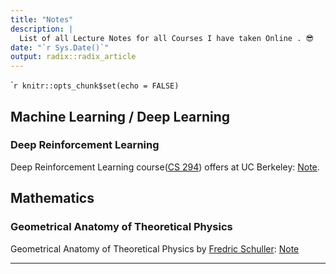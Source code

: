 ```yaml
---
title: "Notes"
description: |
  List of all Lecture Notes for all Courses I have taken Online . 😎
date: "`r Sys.Date()`"
output: radix::radix_article
---
```


````r
knitr::opts_chunk$set(echo = FALSE)
```

## Machine Learning / Deep Learning 


### Deep Reinforcement Learning 
Deep Reinforcement Learning course([CS 294](http://rail.eecs.berkeley.edu/deeprlcourse-fa17/index.html)) offers at UC Berkeley: [Note](DeepRL.html). 


## Mathematics 


### Geometrical Anatomy of Theoretical Physics 
Geometrical Anatomy of Theoretical Physics by [Fredric Schuller](https://www.youtube.com/playlist?list=PLPH7f_7ZlzxTi6kS4vCmv4ZKm9u8g5yic): [Note](GeoPhy.html)



---
